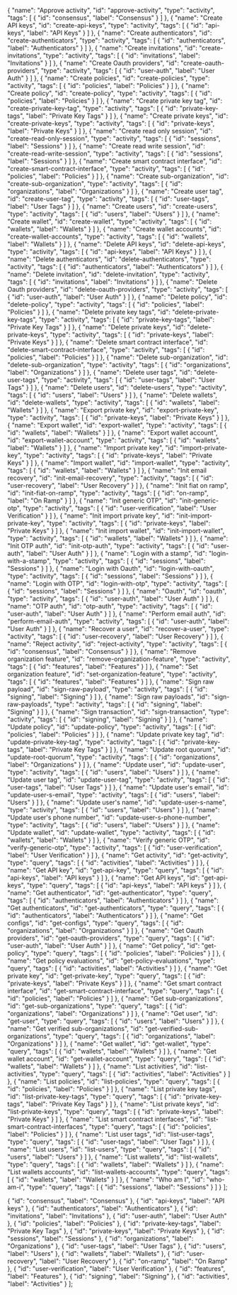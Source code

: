   {
    "name": "Approve activity",
    "id": "approve-activity",
    "type": "activity",
    "tags": [
      {
        "id": "consensus",
        "label": "Consensus"
      }
    ]
  },
  {
    "name": "Create API keys",
    "id": "create-api-keys",
    "type": "activity",
    "tags": [
      {
        "id": "api-keys",
        "label": "API Keys"
      }
    ]
  },
  {
    "name": "Create authenticators",
    "id": "create-authenticators",
    "type": "activity",
    "tags": [
      {
        "id": "authenticators",
        "label": "Authenticators"
      }
    ]
  },
  {
    "name": "Create invitations",
    "id": "create-invitations",
    "type": "activity",
    "tags": [
      {
        "id": "invitations",
        "label": "Invitations"
      }
    ]
  },
  {
    "name": "Create Oauth providers",
    "id": "create-oauth-providers",
    "type": "activity",
    "tags": [
      {
        "id": "user-auth",
        "label": "User Auth"
      }
    ]
  },
  {
    "name": "Create policies",
    "id": "create-policies",
    "type": "activity",
    "tags": [
      {
        "id": "policies",
        "label": "Policies"
      }
    ]
  },
  {
    "name": "Create policy",
    "id": "create-policy",
    "type": "activity",
    "tags": [
      {
        "id": "policies",
        "label": "Policies"
      }
    ]
  },
  {
    "name": "Create private key tag",
    "id": "create-private-key-tag",
    "type": "activity",
    "tags": [
      {
        "id": "private-key-tags",
        "label": "Private Key Tags"
      }
    ]
  },
  {
    "name": "Create private keys",
    "id": "create-private-keys",
    "type": "activity",
    "tags": [
      {
        "id": "private-keys",
        "label": "Private Keys"
      }
    ]
  },
  {
    "name": "Create read only session",
    "id": "create-read-only-session",
    "type": "activity",
    "tags": [
      {
        "id": "sessions",
        "label": "Sessions"
      }
    ]
  },
  {
    "name": "Create read write session",
    "id": "create-read-write-session",
    "type": "activity",
    "tags": [
      {
        "id": "sessions",
        "label": "Sessions"
      }
    ]
  },
  {
    "name": "Create smart contract interface",
    "id": "create-smart-contract-interface",
    "type": "activity",
    "tags": [
      {
        "id": "policies",
        "label": "Policies"
      }
    ]
  },
  {
    "name": "Create sub-organization",
    "id": "create-sub-organization",
    "type": "activity",
    "tags": [
      {
        "id": "organizations",
        "label": "Organizations"
      }
    ]
  },
  {
    "name": "Create user tag",
    "id": "create-user-tag",
    "type": "activity",
    "tags": [
      {
        "id": "user-tags",
        "label": "User Tags"
      }
    ]
  },
  {
    "name": "Create users",
    "id": "create-users",
    "type": "activity",
    "tags": [
      {
        "id": "users",
        "label": "Users"
      }
    ]
  },
  {
    "name": "Create wallet",
    "id": "create-wallet",
    "type": "activity",
    "tags": [
      {
        "id": "wallets",
        "label": "Wallets"
      }
    ]
  },
  {
    "name": "Create wallet accounts",
    "id": "create-wallet-accounts",
    "type": "activity",
    "tags": [
      {
        "id": "wallets",
        "label": "Wallets"
      }
    ]
  },
  {
    "name": "Delete API keys",
    "id": "delete-api-keys",
    "type": "activity",
    "tags": [
      {
        "id": "api-keys",
        "label": "API Keys"
      }
    ]
  },
  {
    "name": "Delete authenticators",
    "id": "delete-authenticators",
    "type": "activity",
    "tags": [
      {
        "id": "authenticators",
        "label": "Authenticators"
      }
    ]
  },
  {
    "name": "Delete invitation",
    "id": "delete-invitation",
    "type": "activity",
    "tags": [
      {
        "id": "invitations",
        "label": "Invitations"
      }
    ]
  },
  {
    "name": "Delete Oauth providers",
    "id": "delete-oauth-providers",
    "type": "activity",
    "tags": [
      {
        "id": "user-auth",
        "label": "User Auth"
      }
    ]
  },
  {
    "name": "Delete policy",
    "id": "delete-policy",
    "type": "activity",
    "tags": [
      {
        "id": "policies",
        "label": "Policies"
      }
    ]
  },
  {
    "name": "Delete private key tags",
    "id": "delete-private-key-tags",
    "type": "activity",
    "tags": [
      {
        "id": "private-key-tags",
        "label": "Private Key Tags"
      }
    ]
  },
  {
    "name": "Delete private keys",
    "id": "delete-private-keys",
    "type": "activity",
    "tags": [
      {
        "id": "private-keys",
        "label": "Private Keys"
      }
    ]
  },
  {
    "name": "Delete smart contract interface",
    "id": "delete-smart-contract-interface",
    "type": "activity",
    "tags": [
      {
        "id": "policies",
        "label": "Policies"
      }
    ]
  },
  {
    "name": "Delete sub-organization",
    "id": "delete-sub-organization",
    "type": "activity",
    "tags": [
      {
        "id": "organizations",
        "label": "Organizations"
      }
    ]
  },
  {
    "name": "Delete user tags",
    "id": "delete-user-tags",
    "type": "activity",
    "tags": [
      {
        "id": "user-tags",
        "label": "User Tags"
      }
    ]
  },
  {
    "name": "Delete users",
    "id": "delete-users",
    "type": "activity",
    "tags": [
      {
        "id": "users",
        "label": "Users"
      }
    ]
  },
  {
    "name": "Delete wallets",
    "id": "delete-wallets",
    "type": "activity",
    "tags": [
      {
        "id": "wallets",
        "label": "Wallets"
      }
    ]
  },
  {
    "name": "Export private key",
    "id": "export-private-key",
    "type": "activity",
    "tags": [
      {
        "id": "private-keys",
        "label": "Private Keys"
      }
    ]
  },
  {
    "name": "Export wallet",
    "id": "export-wallet",
    "type": "activity",
    "tags": [
      {
        "id": "wallets",
        "label": "Wallets"
      }
    ]
  },
  {
    "name": "Export wallet account",
    "id": "export-wallet-account",
    "type": "activity",
    "tags": [
      {
        "id": "wallets",
        "label": "Wallets"
      }
    ]
  },
  {
    "name": "Import private key",
    "id": "import-private-key",
    "type": "activity",
    "tags": [
      {
        "id": "private-keys",
        "label": "Private Keys"
      }
    ]
  },
  {
    "name": "Import wallet",
    "id": "import-wallet",
    "type": "activity",
    "tags": [
      {
        "id": "wallets",
        "label": "Wallets"
      }
    ]
  },
  {
    "name": "Init email recovery",
    "id": "init-email-recovery",
    "type": "activity",
    "tags": [
      {
        "id": "user-recovery",
        "label": "User Recovery"
      }
    ]
  },
  {
    "name": "Init fiat on ramp",
    "id": "init-fiat-on-ramp",
    "type": "activity",
    "tags": [
      {
        "id": "on-ramp",
        "label": "On Ramp"
      }
    ]
  },
  {
    "name": "Init generic OTP",
    "id": "init-generic-otp",
    "type": "activity",
    "tags": [
      {
        "id": "user-verification",
        "label": "User Verification"
      }
    ]
  },
  {
    "name": "Init import private key",
    "id": "init-import-private-key",
    "type": "activity",
    "tags": [
      {
        "id": "private-keys",
        "label": "Private Keys"
      }
    ]
  },
  {
    "name": "Init import wallet",
    "id": "init-import-wallet",
    "type": "activity",
    "tags": [
      {
        "id": "wallets",
        "label": "Wallets"
      }
    ]
  },
  {
    "name": "Init OTP auth",
    "id": "init-otp-auth",
    "type": "activity",
    "tags": [
      {
        "id": "user-auth",
        "label": "User Auth"
      }
    ]
  },
  {
    "name": "Login with a stamp",
    "id": "login-with-a-stamp",
    "type": "activity",
    "tags": [
      {
        "id": "sessions",
        "label": "Sessions"
      }
    ]
  },
  {
    "name": "Login with Oauth",
    "id": "login-with-oauth",
    "type": "activity",
    "tags": [
      {
        "id": "sessions",
        "label": "Sessions"
      }
    ]
  },
  {
    "name": "Login with OTP",
    "id": "login-with-otp",
    "type": "activity",
    "tags": [
      {
        "id": "sessions",
        "label": "Sessions"
      }
    ]
  },
  {
    "name": "Oauth",
    "id": "oauth",
    "type": "activity",
    "tags": [
      {
        "id": "user-auth",
        "label": "User Auth"
      }
    ]
  },
  {
    "name": "OTP auth",
    "id": "otp-auth",
    "type": "activity",
    "tags": [
      {
        "id": "user-auth",
        "label": "User Auth"
      }
    ]
  },
  {
    "name": "Perform email auth",
    "id": "perform-email-auth",
    "type": "activity",
    "tags": [
      {
        "id": "user-auth",
        "label": "User Auth"
      }
    ]
  },
  {
    "name": "Recover a user",
    "id": "recover-a-user",
    "type": "activity",
    "tags": [
      {
        "id": "user-recovery",
        "label": "User Recovery"
      }
    ]
  },
  {
    "name": "Reject activity",
    "id": "reject-activity",
    "type": "activity",
    "tags": [
      {
        "id": "consensus",
        "label": "Consensus"
      }
    ]
  },
  {
    "name": "Remove organization feature",
    "id": "remove-organization-feature",
    "type": "activity",
    "tags": [
      {
        "id": "features",
        "label": "Features"
      }
    ]
  },
  {
    "name": "Set organization feature",
    "id": "set-organization-feature",
    "type": "activity",
    "tags": [
      {
        "id": "features",
        "label": "Features"
      }
    ]
  },
  {
    "name": "Sign raw payload",
    "id": "sign-raw-payload",
    "type": "activity",
    "tags": [
      {
        "id": "signing",
        "label": "Signing"
      }
    ]
  },
  {
    "name": "Sign raw payloads",
    "id": "sign-raw-payloads",
    "type": "activity",
    "tags": [
      {
        "id": "signing",
        "label": "Signing"
      }
    ]
  },
  {
    "name": "Sign transaction",
    "id": "sign-transaction",
    "type": "activity",
    "tags": [
      {
        "id": "signing",
        "label": "Signing"
      }
    ]
  },
  {
    "name": "Update policy",
    "id": "update-policy",
    "type": "activity",
    "tags": [
      {
        "id": "policies",
        "label": "Policies"
      }
    ]
  },
  {
    "name": "Update private key tag",
    "id": "update-private-key-tag",
    "type": "activity",
    "tags": [
      {
        "id": "private-key-tags",
        "label": "Private Key Tags"
      }
    ]
  },
  {
    "name": "Update root quorum",
    "id": "update-root-quorum",
    "type": "activity",
    "tags": [
      {
        "id": "organizations",
        "label": "Organizations"
      }
    ]
  },
  {
    "name": "Update user",
    "id": "update-user",
    "type": "activity",
    "tags": [
      {
        "id": "users",
        "label": "Users"
      }
    ]
  },
  {
    "name": "Update user tag",
    "id": "update-user-tag",
    "type": "activity",
    "tags": [
      {
        "id": "user-tags",
        "label": "User Tags"
      }
    ]
  },
  {
    "name": "Update user's email",
    "id": "update-user-s-email",
    "type": "activity",
    "tags": [
      {
        "id": "users",
        "label": "Users"
      }
    ]
  },
  {
    "name": "Update user's name",
    "id": "update-user-s-name",
    "type": "activity",
    "tags": [
      {
        "id": "users",
        "label": "Users"
      }
    ]
  },
  {
    "name": "Update user's phone number",
    "id": "update-user-s-phone-number",
    "type": "activity",
    "tags": [
      {
        "id": "users",
        "label": "Users"
      }
    ]
  },
  {
    "name": "Update wallet",
    "id": "update-wallet",
    "type": "activity",
    "tags": [
      {
        "id": "wallets",
        "label": "Wallets"
      }
    ]
  },
  {
    "name": "Verify generic OTP",
    "id": "verify-generic-otp",
    "type": "activity",
    "tags": [
      {
        "id": "user-verification",
        "label": "User Verification"
      }
    ]
  },
  {
    "name": "Get activity",
    "id": "get-activity",
    "type": "query",
    "tags": [
      {
        "id": "activities",
        "label": "Activities"
      }
    ]
  },
  {
    "name": "Get API key",
    "id": "get-api-key",
    "type": "query",
    "tags": [
      {
        "id": "api-keys",
        "label": "API keys"
      }
    ]
  },
  {
    "name": "Get API keys",
    "id": "get-api-keys",
    "type": "query",
    "tags": [
      {
        "id": "api-keys",
        "label": "API keys"
      }
    ]
  },
  {
    "name": "Get authenticator",
    "id": "get-authenticator",
    "type": "query",
    "tags": [
      {
        "id": "authenticators",
        "label": "Authenticators"
      }
    ]
  },
  {
    "name": "Get authenticators",
    "id": "get-authenticators",
    "type": "query",
    "tags": [
      {
        "id": "authenticators",
        "label": "Authenticators"
      }
    ]
  },
  {
    "name": "Get configs",
    "id": "get-configs",
    "type": "query",
    "tags": [
      {
        "id": "organizations",
        "label": "Organizations"
      }
    ]
  },
  {
    "name": "Get Oauth providers",
    "id": "get-oauth-providers",
    "type": "query",
    "tags": [
      {
        "id": "user-auth",
        "label": "User Auth"
      }
    ]
  },
  {
    "name": "Get policy",
    "id": "get-policy",
    "type": "query",
    "tags": [
      {
        "id": "policies",
        "label": "Policies"
      }
    ]
  },
  {
    "name": "Get policy evaluations",
    "id": "get-policy-evaluations",
    "type": "query",
    "tags": [
      {
        "id": "activities",
        "label": "Activities"
      }
    ]
  },
  {
    "name": "Get private key",
    "id": "get-private-key",
    "type": "query",
    "tags": [
      {
        "id": "private-keys",
        "label": "Private Keys"
      }
    ]
  },
  {
    "name": "Get smart contract interface",
    "id": "get-smart-contract-interface",
    "type": "query",
    "tags": [
      {
        "id": "policies",
        "label": "Policies"
      }
    ]
  },
  {
    "name": "Get sub-organizations",
    "id": "get-sub-organizations",
    "type": "query",
    "tags": [
      {
        "id": "organizations",
        "label": "Organizations"
      }
    ]
  },
  {
    "name": "Get user",
    "id": "get-user",
    "type": "query",
    "tags": [
      {
        "id": "users",
        "label": "Users"
      }
    ]
  },
  {
    "name": "Get verified sub-organizations",
    "id": "get-verified-sub-organizations",
    "type": "query",
    "tags": [
      {
        "id": "organizations",
        "label": "Organizations"
      }
    ]
  },
  {
    "name": "Get wallet",
    "id": "get-wallet",
    "type": "query",
    "tags": [
      {
        "id": "wallets",
        "label": "Wallets"
      }
    ]
  },
  {
    "name": "Get wallet account",
    "id": "get-wallet-account",
    "type": "query",
    "tags": [
      {
        "id": "wallets",
        "label": "Wallets"
      }
    ]
  },
  {
    "name": "List activities",
    "id": "list-activities",
    "type": "query",
    "tags": [
      {
        "id": "activities",
        "label": "Activities"
      }
    ]
  },
  {
    "name": "List policies",
    "id": "list-policies",
    "type": "query",
    "tags": [
      {
        "id": "policies",
        "label": "Policies"
      }
    ]
  },
  {
    "name": "List private key tags",
    "id": "list-private-key-tags",
    "type": "query",
    "tags": [
      {
        "id": "private-key-tags",
        "label": "Private Key Tags"
      }
    ]
  },
  {
    "name": "List private keys",
    "id": "list-private-keys",
    "type": "query",
    "tags": [
      {
        "id": "private-keys",
        "label": "Private Keys"
      }
    ]
  },
  {
    "name": "List smart contract interfaces",
    "id": "list-smart-contract-interfaces",
    "type": "query",
    "tags": [
      {
        "id": "policies",
        "label": "Policies"
      }
    ]
  },
  {
    "name": "List user tags",
    "id": "list-user-tags",
    "type": "query",
    "tags": [
      {
        "id": "user-tags",
        "label": "User Tags"
      }
    ]
  },
  {
    "name": "List users",
    "id": "list-users",
    "type": "query",
    "tags": [
      {
        "id": "users",
        "label": "Users"
      }
    ]
  },
  {
    "name": "List wallets",
    "id": "list-wallets",
    "type": "query",
    "tags": [
      {
        "id": "wallets",
        "label": "Wallets"
      }
    ]
  },
  {
    "name": "List wallets accounts",
    "id": "list-wallets-accounts",
    "type": "query",
    "tags": [
      {
        "id": "wallets",
        "label": "Wallets"
      }
    ]
  },
  {
    "name": "Who am I",
    "id": "who-am-i",
    "type": "query",
    "tags": [
      {
        "id": "sessions",
        "label": "Sessions"
      }
    ]
  }
];

  {
    "id": "consensus",
    "label": "Consensus"
  },
  {
    "id": "api-keys",
    "label": "API keys"
  },
  {
    "id": "authenticators",
    "label": "Authenticators"
  },
  {
    "id": "invitations",
    "label": "Invitations"
  },
  {
    "id": "user-auth",
    "label": "User Auth"
  },
  {
    "id": "policies",
    "label": "Policies"
  },
  {
    "id": "private-key-tags",
    "label": "Private Key Tags"
  },
  {
    "id": "private-keys",
    "label": "Private Keys"
  },
  {
    "id": "sessions",
    "label": "Sessions"
  },
  {
    "id": "organizations",
    "label": "Organizations"
  },
  {
    "id": "user-tags",
    "label": "User Tags"
  },
  {
    "id": "users",
    "label": "Users"
  },
  {
    "id": "wallets",
    "label": "Wallets"
  },
  {
    "id": "user-recovery",
    "label": "User Recovery"
  },
  {
    "id": "on-ramp",
    "label": "On Ramp"
  },
  {
    "id": "user-verification",
    "label": "User Verification"
  },
  {
    "id": "features",
    "label": "Features"
  },
  {
    "id": "signing",
    "label": "Signing"
  },
  {
    "id": "activities",
    "label": "Activities"
  }
];